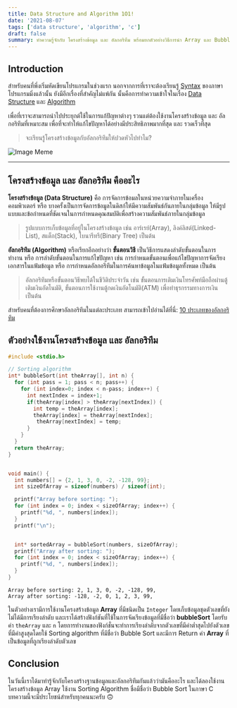 ```yaml
---
title: Data Structure and Algorithm 1O1!
date: '2021-08-07'
tags: ['data structure', 'algorithm', 'c']
draft: false
summary: ทำความรู้จักกับ โครงสร้างข้อมูล และ อัลกอริทึม พร้อมยกตัวอย่างวิธีการนำ Array และ Bubble Sort ไปใช้งานในภาษา C
---
```


## Introduction

สำหรับคนที่พึ่งเริ่มหัดเขียนโปรแกรมในช่วงแรก นอกจากการที่เราจะต้องเรียนรู้ [Syntax](<https://en.wikipedia.org/wiki/Syntax_(programming_languages)>) ของภาษาโปรแกรมมิ่งแล้วนั้น ยังมีอีกเรื่องที่สำคัญไม่แพ้กัน นั้นคือการทำความเข้าใจในเรื่อง [Data Structure](https://en.wikipedia.org/wiki/Data_structure) และ [Algorithm](https://en.wikipedia.org/wiki/Algorithm)

เพื่อที่เราจะสามารถนำไปประยุกต์ใช้ในการแก้ปัญหาต่างๆ รวนแต่ต้องใช้งานโครงสร้างข้อมูล และ
อัลกอริทึมที่เหมาะสม เพื่อที่จะทำให้แก้ไขปัญหาได้อย่างมีประสิทธิภาพมากที่สุด และ รวดเร็วที่สุด

> จะเรียนรู้โครงสร้างข้อมูลกับอัลกอริทึมให้ปวดหัวไปทำไม?

![Image Meme](https://qph.fs.quoracdn.net/main-qimg-6d3f7f40462eaff54212173cca1874f7.webp)

---

## โครงสร้างข้อมูล และ อัลกอริทึม คืออะไร

**โครงสร้างข้อมูล (Data Structure)** คือ การจัดการข้อมลในหน่วยความจำภายในเครื่องคอมพิวเตอร์ หรือ บางครั้งเป็นการจัดการข้อมูลในดิสก์ให้มีความสัมพันธ์กันภายในกลุ่มข้อมูล ให้มีรูปแบบและข้อกำหนดที่ชัดเจนในการกำหนดคุณสมบัติเพื่อสร้างความสัมพันธ์ภายในกลุ่มข้อมูล

> รูปแบบการเก็บข้อมูลที่อยู่ในโครงสร้างข้อมูล เช่น อาร์เรย์(Array), ลิงค์ลิสต์(Linked-List), สแต็ก(Stack), ไบนารีทรี(Binary Tree) เป็นต้น

**อัลกอริทึม (Algorithm)** หรือเรียกอีกอย่างว่า **ขั้นตอนวิธี** เป็นวิธีการแสดงลำดับขั้นตอนในการทำงาน หรือ การลำดับขั้นตอนในการแก้ไขปัญหา เช่น การกำหนดขั้นตอนเพื่อแก้ไขปัญหาการจัดเรียงเอกสารในแฟ้มข้อมูล หรือ การกำหนดอัลกอรึทึมในการค้นหาข้อมูลในแฟ้มข้อมูลทั้งหมด เป็นต้น

> อัลกอริทึมหรือขั้นตอนวิธีพบได้ในชีวิติประจำวัน เช่น ขั้นตอนการเติมเงินโทรศัพท์มือถือผ่านตู้เติมเงินอัตโนมัติ, ขั้นตอนการใช้งานตู้กดเงินอัตโนมัติ(ATM) เพื่อทำธุรกรรมทางการเงิน เป็นต้น

สำหรับคนที่ต้องการศึกษาอัลกอริทึมในแต่ละประเภท สามารถเข้าไปอ่านได้ที่นี่: [10 ประเภทของอัลกอริทึม](https://blog.1tpp.com/blog/types-of-algorithms)

## ตัวอย่างใช้งานโครงสร้างข้อมูล และ อัลกอริทึม

```c:algorithm1O1_example.c showLineNumbers
#include <stdio.h>

// Sorting algorithm
int* bubbleSort(int theArray[], int n) {
  for (int pass = 1; pass < n; pass++) {
    for (int index=0; index < n-pass; index++) {
      int nextIndex = index+1;
      if(theArray[index] > theArray[nextIndex]) {
        int temp = theArray[index];
        theArray[index] = theArray[nextIndex];
         theArray[nextIndex] = temp;
      }
    }
  }
  return theArray;
}


void main() {
  int numbers[] = {2, 1, 3, 0, -2, -128, 99};
  int sizeOfArray = sizeof(numbers) / sizeof(int);

  printf("Array before sorting: ");
  for (int index = 0; index < sizeOfArray; index++) {
    printf("%d, ", numbers[index]);
  }
  printf("\n");


  int* sortedArray = bubbleSort(numbers, sizeOfArray);
  printf("Array after sorting: ");
  for (int index = 0; index < sizeOfArray; index++) {
    printf("%d, ", numbers[index]);
  }
}
```

```
Array before sorting: 2, 1, 3, 0, -2, -128, 99,
Array after sorting: -128, -2, 0, 1, 2, 3, 99,
```

ในตัวอย่างเรามีการใช้งานโครงสร้างข้อมูล **Array** ที่มีชนิดเป็น `Integer` โดยเก็บข้อมูลชุดตัวเลขที่ยังไม่ได้มีการเรียงลำดับ
และเราได้สร้างฟังก์ชันที่ใช้ในการจัดเรียงข้อมูลที่มีชื่อว่า **bubbleSort** โดยรับค่า `theArray` และ `n`
โดยการทำงานของฟังก์ชั่นจะทำการเรียงลำดับจากตัวเลขที่มีค่าต่ำสุดไปยังตัวเลขที่มีค่าสูงสุดโดยใช้ Sorting algorithm ที่มีชื่อว่า Bubble Sort และมีการ Return ค่า **Array** ที่เป็นข้อมูลที่ถูกเรียงลำดับตัวเลข

## Conclusion

ในวันนี้เราได้มาทำรู้จักกับโครงสร้างฐานข้อมูลและอัลกอริทึมกันแล้วว่ามันคืออะไร และได้ลองใช้งานโครงสร้างข้อมูล Array ใช้งาน Sorting Algorithm ชื่อมีชื่อว่า Bubble Sort ในภาษา C บทความนี้จะมีประโยชน์สำหรับทุกคนนะครับ 🙃
